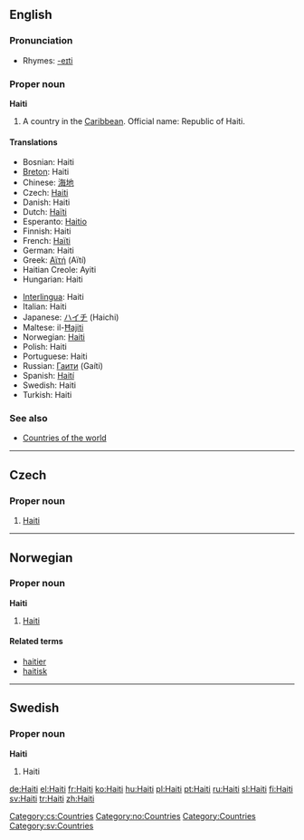 ==English==

===Pronunciation===
* Rhymes: [[Rhymes:English:-eɪti|-eɪti]]

===Proper noun===
{{wikipedia}}
'''Haiti'''

# A country in the [[Caribbean]]. Official name: Republic of Haiti.

====Translations====
{{top}}
* Bosnian: Haiti {{m}}
* [[Breton]]: Haiti
* Chinese: [[海地]]
* Czech: [[#Czech|Haiti]] {{n}}
* Danish: Haiti
* Dutch: [[Haïti]]
* Esperanto: [[Haitio]]
* Finnish: Haiti
* French: [[Haïti]]
* German: Haiti
* Greek: [[Αϊτή]] (Aïtí)
* Haitian Creole: Ayiti
* Hungarian: Haiti
{{mid}}
* [[Interlingua]]: Haiti
* Italian: Haiti
* Japanese: [[ハイチ]] (Haichi)
* Maltese: il-[[Ħajiti]]
* Norwegian: [[#Norwegian|Haiti]]
* Polish: Haiti
* Portuguese: Haiti
* Russian: [[Гаити]] (Gaíti)
* Spanish: [[Haití]]
* Swedish: Haiti
* Turkish: Haiti
{{bottom}}

===See also===
* [[Countries of the world]]

----

==Czech==

===Proper noun===
{{cs-proper noun|g=n}}

# [[#English|Haiti]]

[[Category:cs:Countries]]

----

==Norwegian==

===Proper noun===
'''Haiti'''

# [[#English|Haiti]]

====Related terms====
* [[haitier]]
* [[haitisk]]

[[Category:no:Countries]]

----

==Swedish==

===Proper noun===
'''Haiti'''

# Haiti

[[Category:Countries]]
[[Category:sv:Countries]]

[[de:Haiti]]
[[el:Haiti]]
[[fr:Haiti]]
[[ko:Haiti]]
[[hu:Haiti]]
[[pl:Haiti]]
[[pt:Haiti]]
[[ru:Haiti]]
[[sl:Haiti]]
[[fi:Haiti]]
[[sv:Haiti]]
[[tr:Haiti]]
[[zh:Haiti]]